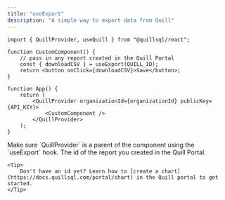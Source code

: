 ```yaml
---
title: "useExport"
description: "A simple way to export data from Quill"
---
```


```tsx App.tsx
import { QuillProvider, useQuill } from "@quillsql/react";

function CustomComponent() {
	// pass in any report created in the Quill Portal
	const { downloadCSV } = useExport(QUILL_ID);
	return <button onClick={downloadCSV}>Save</button>;
}

function App() {
	return (
		<QuillProvider organizationId={organizationId} publicKey={API_KEY}>
			<CustomComponent />
		</QuillProvider>
	);
}
```

<Info>
	Make sure `QuillProvider` is a parent of the component using the `useExport`
	hook.
</Info>

<ParamField path='reportId' type='string' required>
	The id of the report you created in the Quill Portal.

    <Tip>
    	Don't have an id yet? Learn how to [create a chart](https://docs.quillsql.com/portal/chart) in the Quill portal to get started.
    </Tip>

</ParamField>
